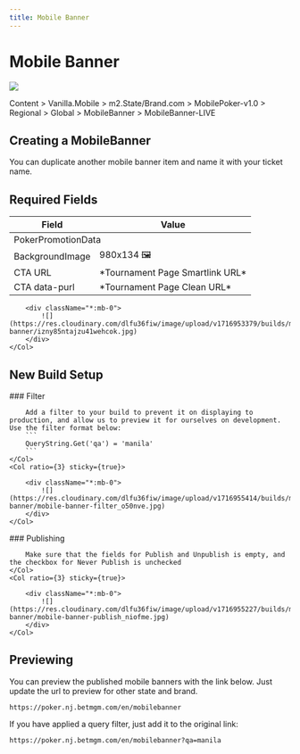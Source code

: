 ```yaml
---
title: Mobile Banner
---
```


# Mobile Banner

![](https://res.cloudinary.com/dlfu36fiw/image/upload/v1716953378/builds/mobile-banner/kjeotd70vet17hc6xvud.png)

<Admonition type="note" title="Sitecore Path">
  Content > Vanilla.Mobile > m2.State/Brand.com > MobilePoker-v1.0 > Regional > Global > MobileBanner > MobileBanner-LIVE
</Admonition>

## Creating a MobileBanner

You can duplicate another mobile banner item and name it with your ticket name.

## Required Fields

<Row>
    <Col ratio={2} sticky={true}>
        <table>
            <thead>
                <tr>
                    <th>
                        Field
                    </th>
                    <th className="w-full">
                        Value
                    </th>
                </tr>
            </thead>
            <tbody>
                <tr>
                    <td colSpan="2" className="text-center">
                        PokerPromotionData
                    </td>
                </tr>
                <tr>
                    <td>
                        BackgroundImage
                    </td>
                    <td>
                        980x134 🖼
                    </td>
                </tr>
                <tr>
                    <td>
                        CTA URL
                    </td>
                    <td>
                        *Tournament Page Smartlink URL*
                    </td>
                </tr>
                <tr>
                    <td>
                        CTA data-purl
                    </td>
                    <td>
                        *Tournament Page Clean URL*
                    </td>
                </tr>
            </tbody>
        </table>
    </Col>
    <Col ratio={3} sticky={true}>

        <div className="*:mb-0">
            ![](https://res.cloudinary.com/dlfu36fiw/image/upload/v1716953379/builds/mobile-banner/izny85ntajzu41wehcok.jpg) 
        </div>
    </Col>
</Row>

## New Build Setup

<Row>
    <Col ratio={2} sticky={true}> 
        ### Filter

        Add a filter to your build to prevent it on displaying to production, and allow us to preview it for ourselves on development. Use the filter format below:
        ```
        QueryString.Get('qa') = 'manila'
        ```
    </Col>
    <Col ratio={3} sticky={true}>

        <div className="*:mb-0">
            ![](https://res.cloudinary.com/dlfu36fiw/image/upload/v1716955414/builds/mobile-banner/mobile-banner-filter_o50nve.jpg) 
        </div>
    </Col>
</Row>

<Row>
    <Col ratio={2} sticky={true}> 
        ### Publishing

        Make sure that the fields for Publish and Unpublish is empty, and the checkbox for Never Publish is unchecked
    </Col>
    <Col ratio={3} sticky={true}>

        <div className="*:mb-0">
            ![](https://res.cloudinary.com/dlfu36fiw/image/upload/v1716955227/builds/mobile-banner/mobile-banner-publish_niofme.jpg) 
        </div>
    </Col>
</Row>

## Previewing

You can preview the published mobile banners with the link below. Just update the url to preview for other state and brand.
```
https://poker.nj.betmgm.com/en/mobilebanner
```

If you have applied a query filter, just add it to the original link:
```
https://poker.nj.betmgm.com/en/mobilebanner?qa=manila
```